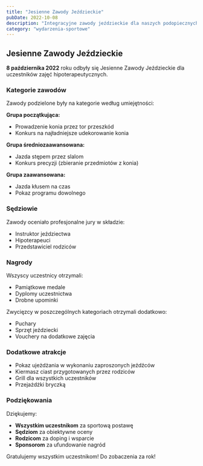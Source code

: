 ```yaml
---
title: "Jesienne Zawody Jeździeckie"
pubDate: 2022-10-08
description: "Integracyjne zawody jeździeckie dla naszych podopiecznych."
category: "wydarzenia-sportowe"
---
```


## Jesienne Zawody Jeździeckie

**8 października 2022** roku odbyły się Jesienne Zawody Jeździeckie dla uczestników zajęć hipoterapeutycznych.

### Kategorie zawodów

Zawody podzielone były na kategorie według umiejętności:

**Grupa początkująca:**
- Prowadzenie konia przez tor przeszkód
- Konkurs na najładniejsze udekorowanie konia

**Grupa średniozaawansowana:**
- Jazda stępem przez slalom
- Konkurs precyzji (zbieranie przedmiotów z konia)

**Grupa zaawansowana:**
- Jazda kłusem na czas
- Pokaz programu dowolnego

### Sędziowie

Zawody oceniało profesjonalne jury w składzie:
- Instruktor jeździectwa
- Hipoterapeuci
- Przedstawiciel rodziców

### Nagrody

Wszyscy uczestnicy otrzymali:
- Pamiątkowe medale
- Dyplomy uczestnictwa
- Drobne upominki

Zwycięzcy w poszczególnych kategoriach otrzymali dodatkowo:
- Puchary
- Sprzęt jeździecki
- Vouchery na dodatkowe zajęcia

### Dodatkowe atrakcje

- Pokaz ujeżdżania w wykonaniu zaproszonych jeźdźców
- Kiermasz ciast przygotowanych przez rodziców
- Grill dla wszystkich uczestników
- Przejażdżki bryczką

### Podziękowania

Dziękujemy:
- **Wszystkim uczestnikom** za sportową postawę
- **Sędziom** za obiektywne oceny
- **Rodzicom** za doping i wsparcie
- **Sponsorom** za ufundowanie nagród

Gratulujemy wszystkim uczestnikom! Do zobaczenia za rok!